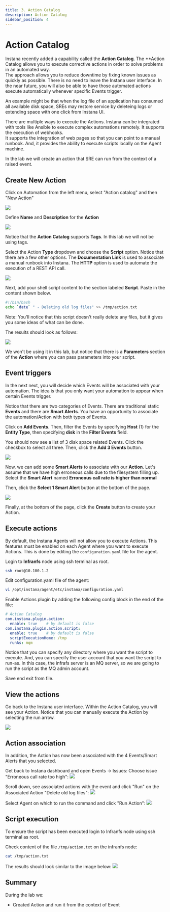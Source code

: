 ```yaml
---
title: 3. Action Catalog
description: Action Catalog
sidebar_position: 4
---
```


# Action Catalog

Instana recently added a capability called the **Action Catalog**.  The **Action Catalog allows you to execute corrective actions in order to solve problems in an automated way.  
The approach allows you to reduce downtime by fixing known issues as quickly as possible.  There is no need to leave the Instana user interface.  In the near future, you will also be able to have those 
automated actions execute automatically whenever specific Events trigger.

An example might be that when the log file of an application has consumed all available disk space, SREs may restore service by deleteing logs or extending space with one click from Instana UI.

There are multiple ways to execute the Actions.  Instana can be integrated with tools like Ansible to execute complex automations remotely. It supports the execution of webhooks.  
It supports the integration of web pages so that you can point to a manual runbook.  And, it provides the ability to execute scripts locally on the Agent machine.

In the lab we will create an action that SRE can run from the context of a raised event.

## Create New Action
Click on Automation from the left menu, select "Action catalog" and then "New Action"

![](images/ActionCatalog_new.png)

Define **Name** and **Description** for the **Action**

![](images/ActionCatalog_ActionDetails.png)

Notice that the **Action Catalog** supports **Tags**.  In this lab we will not be using tags.

Select the Action **Type** dropdown and choose the **Script** option.  Notice that there are a few other options.  The **Documentation Link** is used to associate a manual runbook into Instana.  The **HTTP** option is used to automate the execution of a REST API call.

![](images/selectScript.png)

Next, add your shell script content to the section labeled **Script**.  Paste in the content shown below.

```bash
#!/bin/bash
echo `date` " - Deleting old log files" >> /tmp/action.txt
```

Note: You'll notice that this script doesn't really delete any files, but it gives you some ideas of what can be done.

The results should look as follows:

![](images/bashScript.png)

We won't be using it in this lab, but notice that there is a **Parameters** section of the **Action** where you can pass parameters into your script.

## Event triggers

In the next next, you will decide which Events will be associated with your automation.  The idea is that you only want your automation to appear when certain Events trigger.

Notice that there are two categories of Events.  There are traditional static **Events** and there are **Smart Alerts**.  You have an opportunity to associate the automation/Action with both types of Events.

Click on **Add Events**.  Then, filter the Events by specifying **Host** (1) for the **Entity Type**, then specifying **disk** in the **Filter Events** field.

You should now see a list of 3 disk space related Events.   Click the checkbox to select all three.  Then, click the **Add 3 Events** button.

![](images/addEvents.png)

Now, we can add some **Smart Alerts** to associate with our **Action**.  Let's assume that we have high erroneous calls due to the filesystem filling up.  Select the **Smart Alert** named **Erroneous call rate is higher than normal**

Then, click the **Select 1 Smart Alert** button at the bottom of the page.

![](images/addSmartAlert2.png)


Finally, at the bottom of the page, click the **Create** button to create your Action.



## Execute actions

By default, the Instana Agents will not allow you to execute Actions.  This features must be enabled on each Agent where you want to execute Actions.  This is done by editing the `configuration.yaml` file for the agent.

Login to **Infranfs** node using ssh terminal as root.
```sh
ssh root@10.100.1.2
```

Edit configuration.yaml file of the agent:
```bash
vi /opt/instana/agent/etc/instana/configuration.yaml
```

Enable Actions plugin by adding the following config block in the end of the file:
```yml
# Action Catalog
com.instana.plugin.action:
  enable: true    # by default is false
com.instana.plugin.action.script:
  enable: true    # by default is false
  scriptExecutionHome: /tmp
  runAs: mqm
```

Notice that you can specify any directory where you want the script to execute.   And, you can specify the user account that you want the script to run-as.   In this case, the infrafs server is an MQ server, so we are going to run the script as the MQ admin account.

Save end exit from file.

## View the actions

Go back to the Instana user interface.  Within the Action Catalog, you will see your Action.  Notice that you can manually execute the Action by selecting the run arrow.

![](images/manuallyExecute.png)

## Action association

In addition, the Action has now been associated with the 4 Events/Smart Alerts that you selected.   

Get back to Instana dashboard and open Events -> Issues:
Choose issue "Erroneous call rate too high":
![](images/ActionCatalog_Event.png)

Scroll down, see associated actions with the event and click "Run" on the Associated Action "Delete old log files":
![](images/ActionCatalog_RunAction.png)

Select Agent on which to run the command and click "Run Action":
![](images/ActionCatalog_SelectAgent.png)

## Script execution

To ensure the script has been executed login to Infranfs node using ssh terminal as root.

Check content of the file `/tmp/action.txt` on the infranfs node:

```bash
cat /tmp/action.txt
```

The results should look similar to the image below:
![](images/ActionCatalog_Results.png)

## Summary

During the lab we:
- Created Action and run it from the context of Event